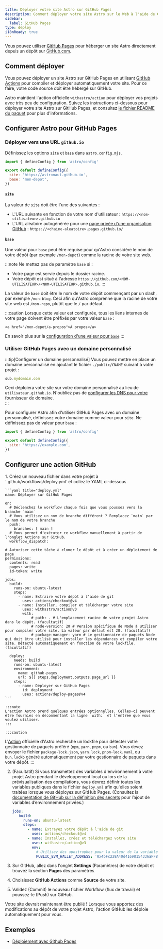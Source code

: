 ```yaml
---
title: Déployer votre site Astro sur GitHub Pages
description: Comment déployer votre site Astro sur le Web à l'aide de GitHub Pages.
sidebar:
  label: GitHub Pages
type: deploy
i18nReady: true
---
```


Vous pouvez utiliser [GitHub Pages](https://pages.github.com/) pour héberger un site Astro directement depuis un dépôt sur [GitHub.com](https://github.com/).

## Comment déployer

Vous pouvez déployer un site Astro sur GitHub Pages en utilisant [GitHub Actions](https://github.com/features/actions) pour compiler et déployer automatiquement votre site. Pour ce faire, votre code source doit être hébergé sur GitHub.

Astro maintient l'action officielle `withastro/action` pour déployer vos projets avec très peu de configuration. Suivez les instructions ci-dessous pour déployer votre site Astro sur GitHub Pages, et consultez [le fichier README du paquet](https://github.com/withastro/action) pour plus d'informations.

## Configurer Astro pour GitHub Pages

### Déployer vers une URL `github.io`

Définissez les options [`site`](/fr/reference/configuration-reference/#site) et [`base`](/fr/reference/configuration-reference/#base) dans `astro.config.mjs`.

```js title="astro.config.mjs" ins={4-5}
import { defineConfig } from 'astro/config'

export default defineConfig({
  site: 'https://astronaut.github.io',
  base: 'mon-depot',
})
```

#### `site`

La valeur de `site` doit être l'une des suivantes :

- L'URL suivante en fonction de votre nom d'utilisateur : `https://<nom-utilisateur>.github.io`
- L'URL aléatoire autogénérée pour une [page privée d'une organisation GitHub](https://docs.github.com/fr/enterprise-cloud@latest/pages/getting-started-with-github-pages/changing-the-visibility-of-your-github-pages-site) : `https://<chaine-aleatoire>.pages.github.io/`

#### `base`

Une valeur pour `base` peut être requise pour qu'Astro considère le nom de votre dépôt (par exemple `/mon-depot`) comme la racine de votre site web.

:::note
  Ne mettez pas de paramètre `base` si :

- Votre page est servie depuis le dossier racine.
- Votre dépôt est situé à l'adresse `https://github.com/<NOM-UTILISATEUR>/<NOM-UTILISATEUR>.github.io`.
:::

La valeur de `base` doit être le nom de votre dépôt commençant par un slash, par exemple `/mon-blog`. Ceci afin qu'Astro comprenne que la racine de votre site web est `/mon-repo`, plutôt que le `/` par défaut.

:::caution
    Lorsque cette valeur est configurée, tous les liens internes de votre page doivent être préfixés par votre valeur `base` :

```astro ins="/mon-depot"
<a href="/mon-depot/a-propos">À propos</a>
```

En savoir plus sur la [configuration d'une valeur pour `base`](/fr/reference/configuration-reference/#base)
:::

### Utiliser GitHub Pages avec un domaine personnalisé

:::tip[Configurer un domaine personnalisé]
Vous pouvez mettre en place un domaine personnalisé en ajoutant le fichier `./public/CNAME` suivant à votre projet :

```js title="public/CNAME"
sub.mydomain.com
```

Ceci déploiera votre site sur votre domaine personnalisé au lieu de `utilisateur.github.io`. N'oubliez pas de [configurer les DNS pour votre fournisseur de domaine](https://docs.github.com/fr/pages/configuring-a-custom-domain-for-your-github-pages-site/managing-a-custom-domain-for-your-github-pages-site#configuring-a-subdomain).   
:::

Pour configurer Astro afin d'utiliser GitHub Pages avec un domaine personnalisé, définissez votre domaine comme valeur pour `site`. Ne définissez pas de valeur pour `base` :

```js title="astro.config.mjs" ins={4}
import { defineConfig } from 'astro/config'

export default defineConfig({
  site: 'https://example.com',
})
```

## Configurer une action GitHub

<Steps>
1. Créez un nouveau fichier dans votre projet à `.github/workflows/deploy.yml` et collez le YAML ci-dessous.

    ```yaml title="deploy.yml"
    name: Déployer sur GitHub Pages

    on:
      # Déclenchez le workflow chaque fois que vous poussez vers la branche `main`
      # Vous utilisez un nom de branche différent ? Remplacez `main` par le nom de votre branche
      push:
        branches: [ main ]
      # Vous permet d'exécuter ce workflow manuellement à partir de l'onglet Actions sur GitHub.
      workflow_dispatch:
      
    # Autoriser cette tâche à cloner le dépôt et à créer un déploiement de page
    permissions:
      contents: read
      pages: write
      id-token: write

    jobs:
      build:
        runs-on: ubuntu-latest
        steps:
          - name: Extraire votre dépôt à l'aide de git
            uses: actions/checkout@v4          
          - name: Installer, compiler et télécharger votre site
            uses: withastro/action@v3
            with:
                # path: . # L'emplacement racine de votre projet Astro dans le dépôt. (facultatif)
                # node-version: 20 # Version spécifique de Node à utiliser pour compiler votre site. La valeur par défaut est 20. (facultatif)
                # package-manager: yarn # Le gestionnaire de paquets Node qui doit être utilisé pour installer les dépendances et compiler votre site. Détecté automatiquement en fonction de votre lockfile. (facultatif)

      deploy:
        needs: build
        runs-on: ubuntu-latest
        environment:
          name: github-pages
          url: ${{ steps.deployment.outputs.page_url }}
        steps:
          - name: Déployer sur GitHub Pages
            id: deployment
            uses: actions/deploy-pages@v4
    ```

    :::note
    L'action Astro prend quelques entrées optionnelles. Celles-ci peuvent être fournies en décommentant la ligne `with:` et l'entrée que vous voulez utiliser.
    :::

    :::caution
   L'[Action](https://github.com/withastro/action) officielle d'Astro recherche un lockfile pour détecter votre gestionnaire de paquets préféré (`npm`, `yarn`, `pnpm`, ou `bun`). Vous devez envoyer le fichier `package-lock.json`, `yarn.lock`, `pnpm-lock.yaml`, ou `bun.lockb` généré automatiquement par votre gestionnaire de paquets dans votre dépôt.
    :::

2. (Facultatif) Si vous transmettez des variables d'environnement à votre projet Astro pendant le développement local ou lors de la prévisualisation des compilations, vous devrez définir toutes les variables publiques dans le fichier `deploy.yml` afin qu'elles soient traitées lorsque vous déployez sur GitHub Pages. (Consultez la [documentation de GitHub sur la définition des secrets](https://docs.github.com/fr/actions/writing-workflows/choosing-what-your-workflow-does/store-information-in-variables#creating-configuration-variables-for-a-repository) pour l’ajout de variables d’environnement privées.)

   ```yaml title="deploy.yml"
   jobs:
      build:
        runs-on: ubuntu-latest
        steps:
          - name: Extrayez votre dépôt à l'aide de git
            uses: actions/checkout@v4
          - name: Installez, créez et téléchargez votre site
            uses: withastro/action@v3
            env:
              # Utilisez des apostrophes pour la valeur de la variable
              PUBLIC_EVM_WALLET_ADDRESS: '0x4bFc229A40d41698154336aFF864f61083E76659'
   ```


3. Sur GitHub, allez dans l'onglet **Settings** (Paramètres) de votre dépôt et trouvez la section **Pages** des paramètres.  

4. Choisissez **GitHub Actions** comme **Source** de votre site.

5. Validez (Commit) le nouveau fichier Workflow (flux de travail) et poussez-le (Push) sur GitHub. 
</Steps>

Votre site devrait maintenant être publié ! Lorsque vous apportez des modifications au dépôt de votre projet Astro, l'action GitHub les déploie automatiquement pour vous.

## Exemples

- [Déploiement avec Github Pages](https://github.com/hkbertoson/github-pages)
